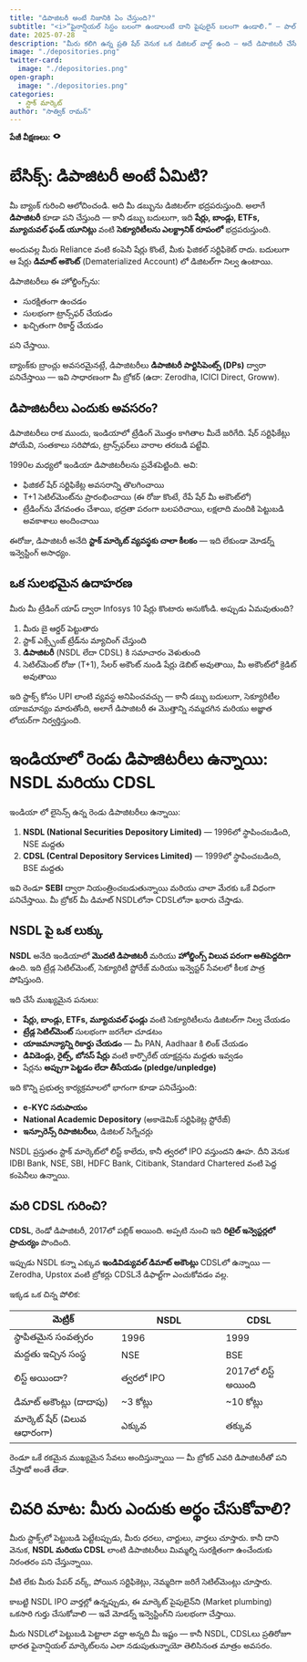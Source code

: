 ```yaml
---
title: "డిపాజిటరీ అంటే నిజానికి ఏం చేస్తుంది?"
subtitle: "<i>“ఫైనాన్షియల్ సిస్టం బలంగా ఉండాలంటే దాని పైపులైన్ బలంగా ఉండాలి.” — పాల్ వోల్కర్</i>"
date: 2025-07-28
description: "మీరు కలిగి ఉన్న ప్రతి షేర్ వెనుక ఒక డిజిటల్ వాల్ట్ ఉంది — అదే డిపాజిటరీ చేసే పని. NSDL మరియు CDSL వంటి డిపాజిటరీలు భారతీయ స్టాక్ మార్కెట్‌కు ఎలా వెనుకబడిన బలం అవుతున్నాయో చూద్దాం. NSDL IPO సమీపిస్తున్న ఈ సమయంలో, డిపాజిటరీల ప్రపంచాన్ని అర్థం చేసుకోవడానికి ఇది సరైన సమయం — అవి ఏమిటి, ఎలా పనిచేస్తాయి, ఎందుకు అవసరం."
image: "./depositories.png"
twitter-card:
  image: "./depositories.png"
open-graph:
  image: "./depositories.png"
categories:
  - స్టాక్ మార్కెట్
author: "సాత్విక్ రామన్"
---
```


<p><b>పేజీ వీక్షణలు:</b> <svg xmlns="http://www.w3.org/2000/svg" width="1em" height="1em" viewBox="0 0 256 256"><path fill="currentColor" d="M247.31 124.76c-.35-.79-8.82-19.58-27.65-38.41C194.57 61.26 162.88 48 128 48S61.43 61.26 36.34 86.35C17.51 105.18 9 124 8.69 124.76a8 8 0 0 0 0 6.5c.35.79 8.82 19.57 27.65 38.4C61.43 194.74 93.12 208 128 208s66.57-13.26 91.66-38.34c18.83-18.83 27.3-37.61 27.65-38.4a8 8 0 0 0 0-6.5M128 168a40 40 0 1 1 40-40a40 40 0 0 1-40 40"/></svg> <span class="waline-pageview-count"></i><p>

# బేసిక్స్: డిపాజిటరీ అంటే ఏమిటి?
మీ బ్యాంక్‌ గురించి ఆలోచించండి. అది మీ డబ్బును డిజిటల్‌గా భద్రపరుస్తుంది. అలాగే **డిపాజిటరీ** కూడా పని చేస్తుంది — కానీ డబ్బు బదులుగా, ఇది **షేర్లు, బాండ్లు, ETFs, మ్యూచువల్ ఫండ్ యూనిట్లు** వంటి **సెక్యూరిటీలను ఎలక్ట్రానిక్ రూపంలో** భద్రపరుస్తుంది.

అందువల్ల మీరు Reliance వంటి కంపెనీ షేర్లు కొంటే, మీకు ఫిజికల్ సర్టిఫికెట్ రాదు. బదులుగా ఆ షేర్లు **డిమాట్ అకౌంట్** (Dematerialized Account) లో డిజిటల్‌గా నిల్వ ఉంటాయి.

డిపాజిటరీలు ఈ హోల్డింగ్స్‌ను:

* సురక్షితంగా ఉంచడం  
* సులభంగా ట్రాన్స్‌ఫర్ చేయడం  
* ఖచ్చితంగా రికార్డ్ చేయడం  

పని చేస్తాయి.

బ్యాంక్‌కు బ్రాంచ్లు అవసరమైనట్లే, డిపాజిటరీలు **డిపాజిటరీ పార్టిసిపెంట్స్ (DPs)** ద్వారా పనిచేస్తాయి — ఇవి సాధారణంగా మీ బ్రోకర్ (ఉదా: Zerodha, ICICI Direct, Groww).

## డిపాజిటరీలు ఎందుకు అవసరం?
డిపాజిటరీలు రాక ముందు, ఇండియాలో ట్రేడింగ్ మొత్తం కాగితాల మీదే జరిగేది. షేర్ సర్టిఫికేట్లు పోయేవి, సంతకాలు సరిపోడు, ట్రాన్స్‌ఫర్‌లు వారాల తరబడి పట్టేవి.

1990ల మధ్యలో ఇండియా డిపాజిటరీలను ప్రవేశపెట్టింది. అవి:

* ఫిజికల్ షేర్ సర్టిఫికేట్ల అవసరాన్ని తొలగించాయి  
* T+1 సెటిల్‌మెంట్‌ను ప్రారంభించాయి (ఈ రోజు కొంటే, రేపే షేర్ మీ అకౌంట్‌లో)  
* ట్రేడింగ్‌ను వేగవంతం చేశాయి, భద్రతా పరంగా బలపరిచాయి, లక్షలాది మందికి పెట్టుబడి అవకాశాలు అందించాయి  

ఈరోజు, డిపాజిటరీ అనేది **స్టాక్ మార్కెట్ వ్యవస్థకు చాలా కీలకం** — ఇది లేకుండా మోడర్న్ ఇన్వెస్టింగ్ అసాధ్యం.

## ఒక సులభమైన ఉదాహరణ
మీరు మీ ట్రేడింగ్ యాప్ ద్వారా Infosys 10 షేర్లు కొంటారు అనుకోండి. అప్పుడు ఏమవుతుంది?

1. మీరు బై ఆర్డర్ పెట్టుతారు  
2. స్టాక్ ఎక్స్చేంజ్ ట్రేడ్‌ను మ్యాచింగ్ చేస్తుంది  
3. **డిపాజిటరీ** (NSDL లేదా CDSL) కి సమాచారం వెళుతుంది  
4. సెటిల్‌మెంట్ రోజు (T+1), సేలర్ అకౌంట్ నుండి షేర్లు డెబిట్ అవుతాయి, మీ అకౌంట్‌లో క్రెడిట్ అవుతాయి  

ఇది స్టాక్స్ కోసం UPI లాంటి వ్యవస్థ అనిపించవచ్చు — కానీ డబ్బు బదులుగా, సెక్యూరిటీల యాజమాన్యం మారుతోంది, అలాగే డిపాజిటరీ ఈ మొత్తాన్ని నమ్మదగిన మరియు అజ్ఞాత లోయర్‌గా నిర్వర్తిస్తుంది.

# ఇండియాలో రెండు డిపాజిటరీలు ఉన్నాయి: NSDL మరియు CDSL
ఇండియా లో లైసెన్స్ ఉన్న రెండు డిపాజిటరీలు ఉన్నాయి:

1. **NSDL (National Securities Depository Limited)** — 1996లో స్థాపించబడింది, NSE మద్దతు  
2. **CDSL (Central Depository Services Limited)** — 1999లో స్థాపించబడింది, BSE మద్దతు

ఇవి రెండూ **SEBI** ద్వారా నియంత్రించబడుతున్నాయి మరియు చాలా మేరకు ఒకే విధంగా పనిచేస్తాయి. మీ బ్రోకర్ మీ డిమాట్ NSDLలోనా CDSLలోనా ఖరారు చేస్తాడు.

## NSDL పై ఒక లుక్కు
**NSDL** అనేది ఇండియాలో **మొదటి డిపాజిటరీ** మరియు **హోల్డింగ్స్ విలువ పరంగా అతిపెద్దదిగా** ఉంది. ఇది ట్రేడ్ల సెటిల్‌మెంట్, సెక్యూరిటీ స్టోరేజ్ మరియు ఇన్వెస్టర్ సేవలలో కీలక పాత్ర పోషిస్తుంది.

ఇది చేసే ముఖ్యమైన పనులు:

* **షేర్లు, బాండ్లు, ETFs, మ్యూచువల్ ఫండ్లు** వంటి సెక్యూరిటీలను డిజిటల్‌గా నిల్వ చేయడం  
* **ట్రేడ్ల సెటిల్‌మెంట్** సులభంగా జరగేలా చూడటం  
* **యాజమాన్యాన్ని రికార్డు చేయడం** — మీ PAN, Aadhaar కి లింక్ చేయడం  
* **డివిడెండ్లు, రైట్స్, బోనస్ షేర్లు** వంటి కార్పొరేట్ యాక్షన్లను మద్దతు ఇవ్వడం  
* షేర్లను **అప్పుగా పెట్టడం లేదా తీసేయడం (pledge/unpledge)**  

ఇది కొన్ని ప్రభుత్వ కార్యక్రమాలలో భాగంగా కూడా పనిచేస్తుంది:

* **e-KYC సదుపాయం**  
* **National Academic Depository** (అకాడెమిక్ సర్టిఫికెట్ల స్టోరేజ్)  
* **ఇన్సూరెన్స్ రిపాజిటరీలు**, డిజిటల్ సిగ్నేచర్లు  

NSDL ప్రస్తుతం స్టాక్ మార్కెట్‌లో లిస్ట్ కాలేదు, కానీ త్వరలో IPO వస్తుందని ఊహ. దీని వెనుక IDBI Bank, NSE, SBI, HDFC Bank, Citibank, Standard Chartered వంటి పెద్ద కంపెనీలు ఉన్నాయి.

## మరి CDSL గురించి?
**CDSL**, రెండో డిపాజిటరీ, 2017లో పబ్లిక్ అయింది. అప్పటి నుంచి ఇది **రిటైల్ ఇన్వెస్టర్లలో ప్రాచుర్యం** పొందింది.

ఇప్పుడు NSDL కన్నా ఎక్కువ **ఇండివిడ్యువల్ డిమాట్ అకౌంట్లు** CDSLలో ఉన్నాయి — Zerodha, Upstox వంటి బ్రోకర్లు CDSLనే డిఫాల్ట్‌గా ఎంచుకోవడం వల్ల.

ఇక్కడ ఒక చిన్న పోలిక:

| మెట్రిక్                  | NSDL                     | CDSL              |
|---------------------------|--------------------------|-------------------|
| స్థాపితమైన సంవత్సరం       | 1996                     | 1999              |
| మద్దతు ఇచ్చిన సంస్థ       | NSE                      | BSE               |
| లిస్ట్ అయిందా?            | త్వరలో IPO              | 2017లో లిస్ట్ అయింది |
| డిమాట్ అకౌంట్లు (దాదాపు) | ~3 కోట్లు               | ~10 కోట్లు        |
| మార్కెట్ షేర్ (విలువ ఆధారంగా) | ఎక్కువ                   | తక్కువ            |

రెండూ ఒకే రకమైన ముఖ్యమైన సేవలు అందిస్తున్నాయి — మీ బ్రోకర్ ఎవరి డిపాజిటరీతో పని చేస్తాడో అంతే తేడా.

# చివరి మాట: మీరు ఎందుకు అర్థం చేసుకోవాలి?
మీరు స్టాక్స్‌లో పెట్టుబడి పెట్టేటప్పుడు, మీరు ధరలు, చార్టులు, వార్తలు చూస్తారు. కానీ దాని వెనుక, **NSDL మరియు CDSL** లాంటి డిపాజిటరీలు మిమ్మల్ని సురక్షితంగా ఉంచేందుకు నిరంతరం పని చేస్తున్నాయి.

వీటి లేకు మీరు పేపర్‌ వర్క్‌, పోయిన సర్టిఫికెట్లు, నెమ్మదిగా జరిగే సెటిల్‌మెంట్లు చూస్తారు.

కాబట్టి NSDL IPO వార్తల్లో ఉన్నప్పుడు, ఈ మార్కెట్ పైపులైన్‌ని (Market plumbing) ఒకసారి గుర్తు చేసుకోవాలి — ఇవే మోడర్న్ ఇన్వెస్టింగ్‌ని సులభంగా చేస్తాయి.

మీరు NSDLలో పెట్టుబడి పెట్టాలా వద్దా అన్నది మీ ఇష్టం — కానీ NSDL, CDSLలు ప్రతిరోజూ భారత ఫైనాన్షియల్ మార్కెట్‌లను ఎలా నడుపుతున్నాయో తెలిసినంత మాత్రం అవసరం.
